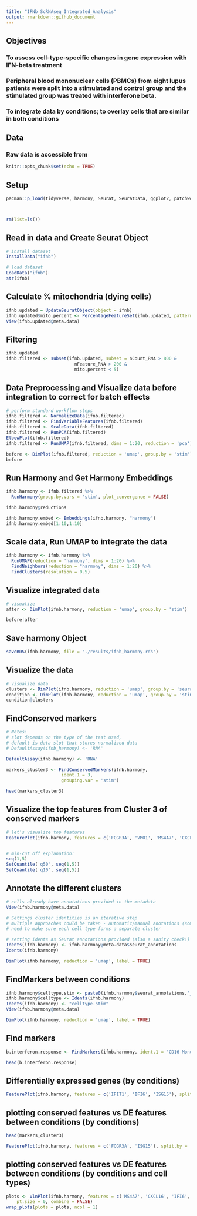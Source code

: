 ---
title: "IFNb_ScRNAseq_Integrated_Analysis"
output: rmarkdown::github_document
---

## Objectives

### To assess cell-type-specific changes in gene expression with IFN-beta treatment

### Peripheral blood mononuclear cells (PBMCs) from eight lupus patients were split into a stimulated and control group and the stimulated group was treated with interferone beta.

### To integrate data by conditions; to overlay cells that are similar in both conditions

## Data

### Raw data is accessible from 

```{r setup, include=FALSE}
knitr::opts_chunk$set(echo = TRUE)
```

## Setup

```{r}
pacman::p_load(tidyverse, harmony, Seurat, SeuratData, ggplot2, patchwork)



rm(list=ls())
```

## Read in data and Create Seurat Object

```{r, results='hide'}
# install dataset
InstallData("ifnb")

# load dataset
LoadData("ifnb")
str(ifnb)

```

## Calculate % mitochondria (dying cells)

```{r, results='hide'}
ifnb.updated = UpdateSeuratObject(object = ifnb)
ifnb.updated$mito.percent <- PercentageFeatureSet(ifnb.updated, pattern = '^MT-')
View(ifnb.updated@meta.data)
```

## Filtering

```{r}
ifnb.updated
ifnb.filtered <- subset(ifnb.updated, subset = nCount_RNA > 800 &
                          nFeature_RNA > 200 & 
                          mito.percent < 5)

```

## Data Preprocessing and Visualize data before integration to correct for batch effects

```{r, warning=FALSE}
# perform standard workflow steps 
ifnb.filtered <- NormalizeData(ifnb.filtered)
ifnb.filtered <- FindVariableFeatures(ifnb.filtered)
ifnb.filtered <- ScaleData(ifnb.filtered)
ifnb.filtered <- RunPCA(ifnb.filtered)
ElbowPlot(ifnb.filtered)
ifnb.filtered <- RunUMAP(ifnb.filtered, dims = 1:20, reduction = 'pca')

before <- DimPlot(ifnb.filtered, reduction = 'umap', group.by = 'stim')
before
```

## Run Harmony and Get Harmony Embeddings

```{r, results='hide'}
ifnb.harmony <- ifnb.filtered %>%
  RunHarmony(group.by.vars = 'stim', plot_convergence = FALSE)

ifnb.harmony@reductions

ifnb.harmony.embed <- Embeddings(ifnb.harmony, "harmony")
ifnb.harmony.embed[1:10,1:10]
```

## Scale data, Run UMAP to integrate the data

```{r, results='hide'}
ifnb.harmony <- ifnb.harmony %>%
  RunUMAP(reduction = 'harmony', dims = 1:20) %>%
  FindNeighbors(reduction = "harmony", dims = 1:20) %>%
  FindClusters(resolution = 0.5)
```

## Visualize integrated data

```{r}
# visualize 
after <- DimPlot(ifnb.harmony, reduction = 'umap', group.by = 'stim')

before|after
```

## Save harmony Object

```{r}
saveRDS(ifnb.harmony, file = "./results/ifnb_harmony.rds")
```

## Visualize the data

```{r}
# visualize data
clusters <- DimPlot(ifnb.harmony, reduction = 'umap', group.by = 'seurat_clusters', label = TRUE)
condition <- DimPlot(ifnb.harmony, reduction = 'umap', group.by = 'stim')
condition|clusters
```

## FindConserved markers

```{r, results='hide'}
# Notes:
# slot depends on the type of the test used, 
# default is data slot that stores normalized data
# DefaultAssay(ifnb_harmony) <- 'RNA'

DefaultAssay(ifnb.harmony) <- 'RNA'

markers_cluster3 <- FindConservedMarkers(ifnb.harmony,
                     ident.1 = 3,
                     grouping.var = 'stim')

head(markers_cluster3)
```

## Visualize the top features from Cluster 3 of conserved markers

```{r}
# let's visualize top features
FeaturePlot(ifnb.harmony, features = c('FCGR3A', 'VMO1', 'MS4A7', 'CXCL16'), min.cutoff = 'q10')


# min-cut off explanation:
seq(1,5)
SetQuantile('q50', seq(1,5))
SetQuantile('q10', seq(1,5))
```

## Annotate the different clusters

```{r, results='hide'}
# cells already have annotations provided in the metadata
View(ifnb.harmony@meta.data)

# Settings cluster identities is an iterative step
# multiple approaches could be taken - automatic/manual anotations (sometimes both)
# need to make sure each cell type forms a separate cluster

# setting Idents as Seurat annotations provided (also a sanity check!)
Idents(ifnb.harmony) <- ifnb.harmony@meta.data$seurat_annotations
Idents(ifnb.harmony)
```

```{r}
DimPlot(ifnb.harmony, reduction = 'umap', label = TRUE)
```

## FindMarkers between conditions

```{r, results='hide'}
ifnb.harmony$celltype.stim <- paste0(ifnb.harmony$seurat_annotations,'_', ifnb.harmony$stim)
ifnb.harmony$celltype <- Idents(ifnb.harmony)
Idents(ifnb.harmony) <- "celltype.stim"
View(ifnb.harmony@meta.data)
```


```{r}
DimPlot(ifnb.harmony, reduction = 'umap', label = TRUE)
```

## Find markers

```{r, results='hide'}
b.interferon.response <- FindMarkers(ifnb.harmony, ident.1 = 'CD16 Mono_STIM', ident.2 = 'CD16 Mono_CTRL')

head(b.interferon.response)
```

## Differentially expressed genes (by conditions)

```{r}
FeaturePlot(ifnb.harmony, features = c('IFIT1', 'IFI6', 'ISG15'), split.by = 'stim', min.cutoff = 'q10')
```

## plotting conserved features vs DE features between conditions (by conditions)

```{r, results='hide'}
head(markers_cluster3)

FeaturePlot(ifnb.harmony, features = c('FCGR3A', 'ISG15'), split.by = 'stim', min.cutoff = 'q10')
```


## plotting conserved features vs DE features between conditions (by conditions and cell types)

```{r}

plots <- VlnPlot(ifnb.harmony, features = c('MS4A7', 'CXCL16', 'IFI6', 'IFIT1'), split.by = "stim", group.by = "celltype", 
    pt.size = 0, combine = FALSE)
wrap_plots(plots = plots, ncol = 1)
```

